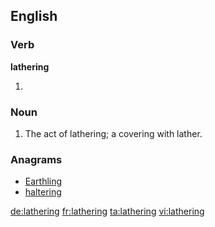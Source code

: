 ==English==

===Verb===
'''lathering'''

# {{present participle of|lather}}

===Noun===
{{en-noun}}

# The act of lathering; a covering with lather.

===Anagrams===
* [[Earthling#English|Earthling]]
* [[haltering#English|haltering]]

[[de:lathering]]
[[fr:lathering]]
[[ta:lathering]]
[[vi:lathering]]